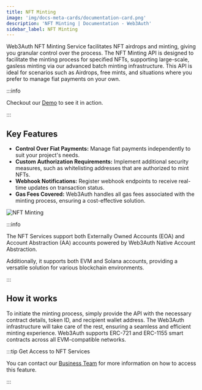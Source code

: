 ```yaml
---
title: NFT Minting
image: 'img/docs-meta-cards/documentation-card.png'
description: 'NFT Minting | Documentation - Web3Auth'
sidebar_label: NFT Minting
---
```


Web3Auth NFT Minting Service facilitates NFT airdrops and minting, giving you granular control over the process. The NFT Minting API is designed to facilitate the minting process for specified NFTs, supporting large-scale, gasless minting via our advanced batch minting infrastructure. This API is ideal for scenarios such as Airdrops, free mints, and situations where you prefer to manage fiat payments on your own.

:::info

Checkout our [Demo](https://demo.web3auth.io) to see it in action.

:::

## Key Features

- **Control Over Fiat Payments:** Manage fiat payments independently to suit your project's needs.
- **Custom Authorization Requirements:** Implement additional security measures, such as whitelisting addresses that are authorized to mint NFTs.
- **Webhook Notifications:** Register webhook endpoints to receive real-time updates on transaction status.
- **Gas Fees Covered:** Web3Auth handles all gas fees associated with the minting process, ensuring a cost-effective solution.

![NFT Minting](/img/nft-minting.svg)

:::info

The NFT Services support both Externally Owned Accounts (EOA) and Account Abstraction (AA) accounts powered by Web3Auth Native Account Abstraction.

Additionally, it supports both EVM and Solana accounts, providing a versatile solution for various blockchain environments.

:::

## How it works

To initiate the minting process, simply provide the API with the necessary contract details, token ID, and recipient wallet address. The Web3Auth infrastructure will take care of the rest, ensuring a seamless and efficient minting experience. Web3Auth supports ERC-721 and ERC-1155 smart contracts across all EVM-compatible networks.

:::tip Get Access to NFT Services

You can contact our [Business Team](https://calendly.com/elishamm/sales) for more information on how to access this feature.

:::
